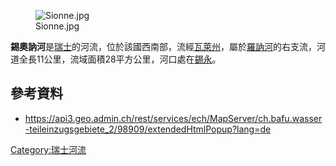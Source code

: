 {{Coord|46.22882|N|7.36956|E|display=title}}
[[Image:Sionne.jpg|right]]

'''錫奧訥河'''是[[瑞士|瑞士]]的河流，位於該國西南部，流經[[瓦萊州|瓦萊州]]，屬於[[羅訥河|羅訥河]]的右支流，河道全長11公里，流域面積28平方公里，河口處在[[錫永|錫永]]。

==參考資料==
* https://api3.geo.admin.ch/rest/services/ech/MapServer/ch.bafu.wasser-teileinzugsgebiete_2/98909/extendedHtmlPopup?lang=de {{Wayback|url=https://api3.geo.admin.ch/rest/services/ech/MapServer/ch.bafu.wasser-teileinzugsgebiete_2/98909/extendedHtmlPopup?lang=de |date=20170825183817 }}

{{Switzerland-geo-stub}}
[[Category:瑞士河流|Category:瑞士河流]]
